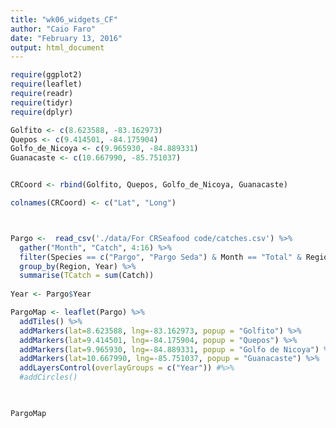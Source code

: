 ```yaml
---
title: "wk06_widgets_CF"
author: "Caio Faro"
date: "February 13, 2016"
output: html_document
---
```



```r

require(ggplot2)
require(leaflet)
require(readr)
require(tidyr)
require(dplyr)

Golfito <- c(8.623588, -83.162973)
Quepos <- c(9.414501, -84.175904)
Golfo_de_Nicoya <- c(9.965930, -84.889331)
Guanacaste <- c(10.667990, -85.751037)


CRCoord <- rbind(Golfito, Quepos, Golfo_de_Nicoya, Guanacaste)

colnames(CRCoord) <- c("Lat", "Long")



Pargo <-  read_csv('./data/For CRSeafood code/catches.csv') %>%
  gather("Month", "Catch", 4:16) %>%
  filter(Species == c("Pargo", "Pargo Seda") & Month == "Total" & Region != "Mar Caribe") %>%
  group_by(Region, Year) %>%
  summarise(TCatch = sum(Catch))
  
Year <- Pargo$Year          

PargoMap <- leaflet(Pargo) %>%
  addTiles() %>%
  addMarkers(lat=8.623588, lng=-83.162973, popup = "Golfito") %>%
  addMarkers(lat=9.414501, lng=-84.175904, popup = "Quepos") %>%
  addMarkers(lat=9.965930, lng=-84.889331, popup = "Golfo de Nicoya") %>%
  addMarkers(lat=10.667990, lng=-85.751037, popup = "Guanacaste") %>%
  addLayersControl(overlayGroups = c("Year")) #%>%
  #addCircles()


  
PargoMap
  
```

